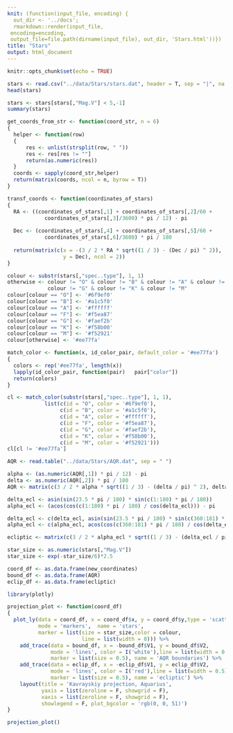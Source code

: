 ```yaml
---
knit: (function(input_file, encoding) {
  out_dir <- '../docs';
  rmarkdown::render(input_file,
 encoding=encoding,
 output_file=file.path(dirname(input_file), out_dir, 'Stars.html'))})
title: "Stars"
output: html_document
---
```


```r
knitr::opts_chunk$set(echo = TRUE)
```

```r
stars <- read.csv("../data/Stars/stars.dat", header = T, sep = "|", na.strings = "~")
head(stars)
```

```r
stars <- stars[stars[,"Mag.V"] < 5,-1]
summary(stars)
```

```r
get_coords_from_str <- function(coord_str, n = 6) 
{
  helper <- function(row)
  { 
      res <- unlist(strsplit(row, " "))
      res <- res[res != ""]
      return(as.numeric(res))
  }
  coords <- sapply(coord_str,helper)
  return(matrix(coords, ncol = n, byrow = T))
}

transf_coords <- function(coordinates_of_stars) 
{
  RA <- ((coordinates_of_stars[,1] + coordinates_of_stars[,2]/60 + 
            coordinates_of_stars[,3]/3600) * pi / 12) - pi
  
  Dec <- (coordinates_of_stars[,4] + coordinates_of_stars[,5]/60 +
            coordinates_of_stars[,6]/3600) * pi / 180 
  
  return(matrix(c(x = -(3 / 2 * RA * sqrt((1 / 3) - (Dec / pi) ^ 2)),
                  y = Dec), ncol = 2))
}
```


```r
colour <- substr(stars[,"spec..type"], 1, 1)
otherwise <- colour != "O" & colour != "B" & colour != "A" & colour != "F" &
             colour != "G" & colour != "K" & colour != "M"
colour[colour == "O"] <- '#6f9ef0'
colour[colour == "B"] <- '#a1c5f0'
colour[colour == "A"] <- '#ffffff'
colour[colour == "F"] <- '#f5ea87'
colour[colour == "G"] <- '#faef2b'
colour[colour == "K"] <- '#f58b00'
colour[colour == "M"] <- '#f52921'
colour[otherwise] <- '#ee77fa'

match_color <- function(x, id_color_pair, default_color = '#ee77fa') 
{
  colors <- rep('#ee77fa', length(x))
  lapply(id_color_pair, function(pair)   pair["color"])
  return(colors)
}

cl <- match_color(substr(stars[,"spec..type"], 1, 1),
            list(c(id = "O", color = '#6f9ef0'),
                 c(id = "B", color = '#a1c5f0'),
                 c(id = "A", color = '#ffffff'),
                 c(id = "F", color = '#f5ea87'),
                 c(id = "G", color = '#faef2b'),
                 c(id = "K", color = '#f58b00'),
                 c(id = "M", color = '#f52921')))
cl[cl != '#ee77fa']
```


```r
AQR <- read.table("../data/Stars/AQR.dat", sep = " ")

alpha <- (as.numeric(AQR[,1]) * pi / 12) - pi
delta <- as.numeric(AQR[,2]) * pi / 180
AQR <- matrix(c(3 / 2 * alpha * sqrt((1 / 3) - (delta / pi) ^ 2), delta), ncol = 2)

delta_ecl <- asin(sin(23.5 * pi / 180) * sin(c(1:180) * pi / 180))
alpha_ecl <- (acos(cos(c(1:180) * pi / 180) / cos(delta_ecl))) - pi 

delta_ecl <- c(delta_ecl, asin(sin(23.5 * pi / 180) * sin(c(360:181) * pi / 180)))
alpha_ecl <- c(alpha_ecl, acos(cos(c(360:181) * pi / 180) / cos(delta_ecl[181:360])))

ecliptic <- matrix(c(3 / 2 * alpha_ecl * sqrt((1 / 3) - (delta_ecl / pi) ^ 2), delta_ecl), ncol = 2)

star_size <- as.numeric(stars[,"Mag.V"])
star_size <- exp(-star_size/6)*2.5

coord_df <- as.data.frame(new_coordinates)
bound_df <- as.data.frame(AQR)
eclip_df <- as.data.frame(ecliptic)
```



```r
library(plotly)

projection_plot <- function(coord_df) 
{
  plot_ly(data = coord_df, x = coord_df$x, y = coord_df$y,type = 'scatter',
          mode = 'markers',  name = 'stars',
          marker = list(size = star_size,color = colour,
                        line = list(width = 0))) %>% 
    add_trace(data = bound_df, x = -bound_df$V1, y = bound_df$V2,
              mode = 'lines', color = I('white'),line = list(width = 0.5),
              marker = list(size = 0.5), name = 'AQR boundaries') %>%
    add_trace(data = eclip_df, x = -eclip_df$V1, y = eclip_df$V2, 
              mode = 'lines', color = I('red'),line = list(width = 0.5),
              marker = list(size = 0.5), name = 'ecliptic') %>%
    layout(title = 'Kavrayskiy projection, Aquarius',
           yaxis = list(zeroline = F, showgrid = F),
           xaxis = list(zeroline = F, showgrid = F),
           showlegend = F, plot_bgcolor = 'rgb(0, 0, 51)')
}

projection_plot()
```
